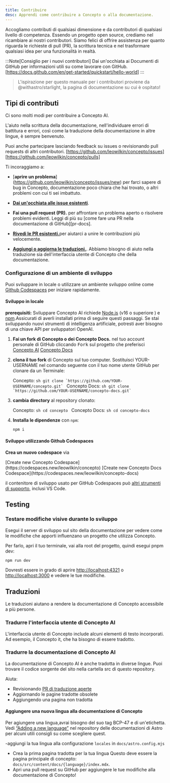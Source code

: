 ```yaml
---
title: Contribuire
desc: Apprendi come contribuire a Concepto o alla documentazione.
---
```



Accogliamo contributi di qualsiasi dimensione e da contributori di qualsiasi livello di competenza. 
Essendo un progetto open source, crediamo nel ricambiare ai nostri contributori.
 Siamo felici di offrire assistenza per quanto riguarda le richieste di pull (PR), la scrittura tecnica e nel trasformare qualsiasi idea per una funzionalità in realtà.

:::Note[Consiglio per i nuovi contributori]
Dai un'occhiata ai Documenti di GitHub per informazioni utili su come lavorare con GitHub. [https://docs.github.com/en/get-started/quickstart/hello-world]
:::

> L'ispirazione per questo manuale per i contributori proviene da @withastro/starlight, la pagina di documentazione su cui è ospitato!


## Tipi di contributi

Ci sono molti modi per contribuire a Concepto AI.

L'aiuto nella scrittura della documentazione, nell'individuare errori di battitura e errori, così come la traduzione della documentazione in altre lingue, è sempre benvenuto.

Puoi anche partecipare lasciando feedback su issues o revisionando pull requests di altri contributori. [https://github.com/leowilkin/concepto/issues] [https://github.com/leowilkin/concepto/pulls]

Ti incoraggiamo a:

- [**aprire un problema**] (https://github.com/leowilkin/concepto/issues/new) per farci sapere di bug in Concepto, documentazione poco chiara che hai trovato, o altri problemi con cui ti sei imbattuto.

- [**Dai un'occhiata alle issue esistenti**](https://github.com/leowilkin/concepto/issues).

- **Fai una pull request (PR).** per affrontare un problema aperto o risolvere problemi evidenti.
  Leggi di più su [come fare una PR nella documentazione di GitHub][pr-docs].

- [**Rivedi le PR esistenti.**](https://github.com/leowilkin/concepto/pulls)per aiutarci a unire le contribuzioni più velocemente.

- [**Aggiungi o aggiorna le traduzioni.**](https://concepto-docs.vercel.app/about/contributing/#translations). Abbiamo bisogno di aiuto nella traduzione sia dell'interfaccia utente di Concepto che della documentazione.

### Configurazione di un ambiente di sviluppo

Puoi sviluppare in locale o utilizzare un ambiente sviluppo online come [Github Codespaces](#developing-using-github-codespaces) per iniziare rapidamente.

#### Sviluppo in locale

**prerequisiti:** Sviluppare Concepto AI richiede [Node.js](https://nodejs.org/en) (v16 o superiore ) e [npm](https://npmjs.org/).Assicurati di averli installati prima di seguire questi passaggi. Se stai sviluppando nuovi strumenti di intelligenza artificiale, potresti aver bisogno di una chiave API per sviluppatori OpenAI.

1. **Fai un fork di Concepto o dei Concepto Docs.** nel tuo account personale di GitHub cliccando <kbd>Fork</kbd> sul progetto che preferisci
  [Concepto AI](https://github.com/leowilkin/concepto)
  [Concepto Docs](https://github.com/leowilkin/concepto-docs)

2. **clona il tuo fork** di Concepto sul tuo computer. Sostituisci YOUR-USERNAME nel comando seguente con il tuo nome utente GitHub per clonare da un Terminale:

    Concepto:
          ```sh
          git clone `https://github.com/YOUR-USERNAME/concepto.git`
          ```
    Concepto Docs:
          ```sh
          git clone `https://github.com/YOUR-USERNAME/concepto-docs.git`
          ```

3. **cambia directory** al repository clonato:

    Concepto:
          ```sh
          cd concepto
          ```
    Concepto Docs:
          ```sh
          cd concepto-docs
          ```

4. **Installa le dipendenze** con `npm`:

     ```sh
     npm i
     ```

#### Sviluppo utilizzando Github Codespaces

**Crea un nuovo codespace** via

  <Tabs>
      <TabItem label="Concepto">
        [Create new Concepto Codespace](https://codespaces.new/leowilkin/concepto)
      </TabItem>
      <TabItem label="Concepto Docs">
        [Create new Concepto Docs Codespace](https://codespaces.new/leowilkin/concepto-docs)
      </TabItem>
  </Tabs>

il contenitore di sviluppo usato per GitHub Codespaces può [altri strumenti di supporto](https://containers.dev/supporting), inclusi VS Code.


## Testing

### Testare modifiche visive durante lo sviluppo

Esegui il server di sviluppo sul sito della documentazione per vedere come le modifiche che apporti influenzano un progetto che utilizza Concepto.

Per farlo, apri il tuo terminale, vai alla root del progetto, quindi esegui pnpm dev:

```sh
npm run dev
```

Dovresti essere in grado di aprire <http://localhost:4321> o <http://localhost:3000> e vedere le tue modifiche.
## Traduzioni

Le traduzioni aiutano a rendere la documentazione di Concepto accessibile a più persone.

### Tradurre l'interfaccia utente di Concepto AI

L'interfaccia utente di Concepto include alcuni elementi di testo incorporati. Ad esempio, il Concepto it, che ha bisogno di essere tradotto.

### Tradurre la documentazione di Concepto AI

La documentazione di Concepto AI è anche tradotta in diverse lingue. Puoi trovare il codice sorgente del sito nella cartella src di questo repository.

Aiuta:

- Revisionando [PR di traduzione aperte](https://github.com/leowilkin/concepto/pulls)
- Aggiornando le pagine tradotte obsolete
- Aggiungendo una pagina non tradotta

#### Aggiungere una nuova lingua alla documentazione di Concepto

Per agiungere una lingua,avrai bisogno del suo tag BCP-47 e di un'etichetta. Vedi [“Adding a new language”](https://github.com/withastro/docs/blob/main/contributor-guides/translating-astro-docs.md#adding-a-new-language) nel repository delle documentazioni di Astro per alcuni utili consigli su come scegliere quest.

-aggiungi la tua lingua alla configurazione `locales` in `docs/astro.config.mjs`
- Crea la prima pagina tradotta per la tua lingua
   Questo deve essere la pagina principale di concepto: `docs/src/content/docs/{language}/index.mdx`.
- Apri una pull request su GitHub per aggiungere le tue modifiche alla documentazione di Concepto!

